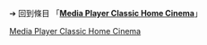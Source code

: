 {{LPR
|article = Media Player Classic Home Cinema
|latest_release_version = 1.9.21.59（非官方版本）
|latest_release_date = {{Release date and age|2022|06|24}}
}}<noinclude>

➔ 回到條目 「'''[[Media Player Classic Home Cinema]]'''」
[[Category:最新預覽版模板|Media Player Classic Home Cinema]]
</noinclude>